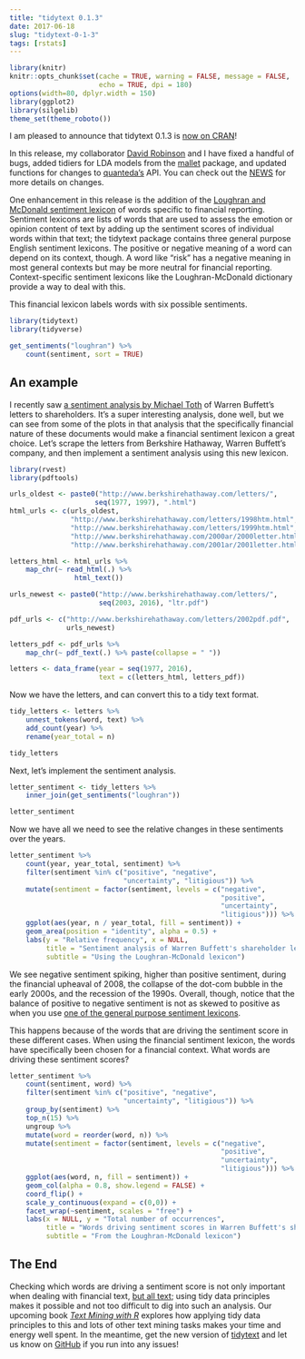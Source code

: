 ```yaml
---
title: "tidytext 0.1.3"
date: 2017-06-18
slug: "tidytext-0-1-3"
tags: [rstats]
---
```


```r
library(knitr)
knitr::opts_chunk$set(cache = TRUE, warning = FALSE, message = FALSE, 
                      echo = TRUE, dpi = 180)
options(width=80, dplyr.width = 150)
library(ggplot2)
library(silgelib)
theme_set(theme_roboto())
```

I am pleased to announce that tidytext 0.1.3 is [now on CRAN](https://cran.r-project.org/package=tidytext)!

In this release, my collaborator [David Robinson](http://varianceexplained.org/) and I have fixed a handful of bugs, added tidiers for LDA models from the [mallet](https://cran.r-project.org/package=mallet) package, and updated functions for changes to [quanteda's](https://github.com/kbenoit/quanteda) API. You can check out the [NEWS](https://github.com/juliasilge/tidytext/blob/master/NEWS.md) for more details on changes.

One enhancement in this release is the addition of the [Loughran and McDonald sentiment lexicon](https://www3.nd.edu/~mcdonald/Word_Lists.html) of words specific to financial reporting. Sentiment lexicons are lists of words that are used to assess the emotion or opinion content of text by adding up the sentiment scores of individual words within that text; the tidytext package contains three general purpose English sentiment lexicons. The positive or negative meaning of a word can depend on its context, though. A word like "risk" has a negative meaning in most general contexts but may be more neutral for financial reporting. Context-specific sentiment lexicons like the Loughran-McDonald dictionary provide a way to deal with this.

This financial lexicon labels words with six possible sentiments.

```r
library(tidytext)
library(tidyverse)

get_sentiments("loughran") %>%
    count(sentiment, sort = TRUE)
```

## An example

I recently saw [a sentiment analysis by Michael Toth](http://michaeltoth.me/sentiment-analysis-of-warren-buffetts-letters-to-shareholders.html) of Warren Buffett's letters to shareholders. It's a super interesting analysis, done well, but we can see from some of the plots in that analysis that the specifically financial nature of these documents would make a financial sentiment lexicon a great choice. Let's scrape the letters from Berkshire Hathaway, Warren Buffett's company, and then implement a sentiment analysis using this new lexicon.

```r
library(rvest)
library(pdftools)

urls_oldest <- paste0("http://www.berkshirehathaway.com/letters/", 
                     seq(1977, 1997), ".html")
html_urls <- c(urls_oldest,
               "http://www.berkshirehathaway.com/letters/1998htm.html",
               "http://www.berkshirehathaway.com/letters/1999htm.html",
               "http://www.berkshirehathaway.com/2000ar/2000letter.html",
               "http://www.berkshirehathaway.com/2001ar/2001letter.html")

letters_html <- html_urls %>%
    map_chr(~ read_html(.) %>% 
                html_text())

urls_newest <- paste0("http://www.berkshirehathaway.com/letters/", 
                      seq(2003, 2016), "ltr.pdf")

pdf_urls <- c("http://www.berkshirehathaway.com/letters/2002pdf.pdf",
              urls_newest)

letters_pdf <- pdf_urls %>%
    map_chr(~ pdf_text(.) %>% paste(collapse = " "))

letters <- data_frame(year = seq(1977, 2016),
                      text = c(letters_html, letters_pdf))
```

Now we have the letters, and can convert this to a tidy text format.

```r
tidy_letters <- letters %>%
    unnest_tokens(word, text) %>%
    add_count(year) %>%
    rename(year_total = n)

tidy_letters
```

Next, let's implement the sentiment analysis.

```r
letter_sentiment <- tidy_letters %>%
    inner_join(get_sentiments("loughran"))

letter_sentiment
```

Now we have all we need to see the relative changes in these sentiments over the years.

```r
letter_sentiment %>%
    count(year, year_total, sentiment) %>%
    filter(sentiment %in% c("positive", "negative", 
                            "uncertainty", "litigious")) %>%
    mutate(sentiment = factor(sentiment, levels = c("negative",
                                                    "positive",
                                                    "uncertainty",
                                                    "litigious"))) %>%
    ggplot(aes(year, n / year_total, fill = sentiment)) +
    geom_area(position = "identity", alpha = 0.5) +
    labs(y = "Relative frequency", x = NULL,
         title = "Sentiment analysis of Warren Buffett's shareholder letters",
         subtitle = "Using the Loughran-McDonald lexicon")
```

We see negative sentiment spiking, higher than positive sentiment, during the financial upheaval of 2008, the collapse of the dot-com bubble in the early 2000s, and the recession of the 1990s. Overall, though, notice that the balance of positive to negative sentiment is not as skewed to positive as when you use [one of the general purpose sentiment lexicons](http://michaeltoth.me/sentiment-analysis-of-warren-buffetts-letters-to-shareholders.html).

This happens because of the words that are driving the sentiment score in these different cases. When using the financial sentiment lexicon, the words have specifically been chosen for a financial context. What words are driving these sentiment scores?

```r
letter_sentiment %>%
    count(sentiment, word) %>%
    filter(sentiment %in% c("positive", "negative", 
                            "uncertainty", "litigious")) %>%
    group_by(sentiment) %>%
    top_n(15) %>%
    ungroup %>%
    mutate(word = reorder(word, n)) %>%
    mutate(sentiment = factor(sentiment, levels = c("negative",
                                                    "positive",
                                                    "uncertainty",
                                                    "litigious"))) %>%
    ggplot(aes(word, n, fill = sentiment)) +
    geom_col(alpha = 0.8, show.legend = FALSE) +
    coord_flip() +
    scale_y_continuous(expand = c(0,0)) +
    facet_wrap(~sentiment, scales = "free") +
    labs(x = NULL, y = "Total number of occurrences",
         title = "Words driving sentiment scores in Warren Buffett's shareholder letters",
         subtitle = "From the Loughran-McDonald lexicon")
```

## The End

Checking which words are driving a sentiment score is not only important when dealing with financial text, [but all text](http://tidytextmining.com/sentiment.html#most-positive-negative); using tidy data principles makes it possible and not too difficult to dig into such an analysis. Our upcoming book [*Text Mining with R*](https://www.amazon.com/Text-Mining-R-tidy-approach/dp/1491981652/) explores how applying tidy data principles to this and lots of other text mining tasks makes your time and energy well spent. In the meantime, get the new version of [tidytext](https://cran.r-project.org/package=tidytext) and let us know on [GitHub](https://github.com/juliasilge/tidytext/issues) if you run into any issues!